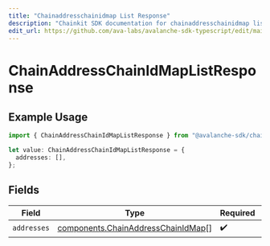 ```yaml
---
title: "Chainaddresschainidmap List Response"
description: "Chainkit SDK documentation for chainaddresschainidmap list response"
edit_url: https://github.com/ava-labs/avalanche-sdk-typescript/edit/main/chainkit/docs/models/components/chainaddresschainidmaplistresponse.md
---
```


# ChainAddressChainIdMapListResponse

## Example Usage

```typescript
import { ChainAddressChainIdMapListResponse } from "@avalanche-sdk/chainkit/models/components";

let value: ChainAddressChainIdMapListResponse = {
  addresses: [],
};
```

## Fields

| Field                                                                                    | Type                                                                                     | Required                                                                                 | Description                                                                              |
| ---------------------------------------------------------------------------------------- | ---------------------------------------------------------------------------------------- | ---------------------------------------------------------------------------------------- | ---------------------------------------------------------------------------------------- |
| `addresses`                                                                              | [components.ChainAddressChainIdMap](https://github.com/ava-labs/avalanche-sdk-typescript/blob/main/chainkit/models/components/chainaddresschainidmap.md)[] | :heavy_check_mark:                                                                       | N/A                                                                                      |